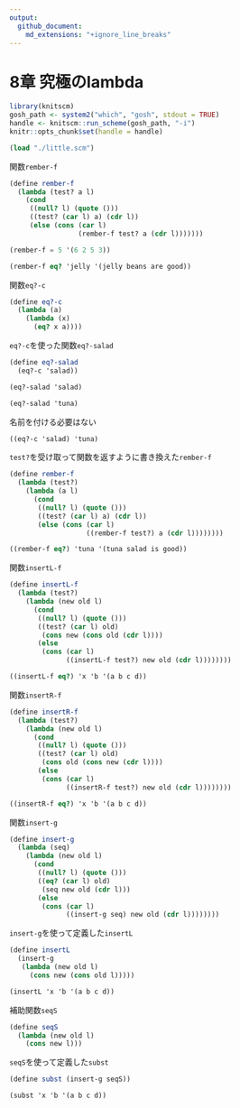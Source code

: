 ```yaml
---
output:
  github_document:
    md_extensions: "+ignore_line_breaks"
---
```


# 8章 究極のlambda

```r
library(knitscm)
gosh_path <- system2("which", "gosh", stdout = TRUE)
handle <- knitscm::run_scheme(gosh_path, "-i")
knitr::opts_chunk$set(handle = handle)
```

```scm
(load "./little.scm")
```

関数`rember-f`

```scm
(define rember-f
  (lambda (test? a l)
    (cond
     ((null? l) (quote ()))
     ((test? (car l) a) (cdr l))
     (else (cons (car l)
                 (rember-f test? a (cdr l)))))))
```

```scm
(rember-f = 5 '(6 2 5 3))
```

```scm
(rember-f eq? 'jelly '(jelly beans are good))
```

関数`eq?-c`

```scm
(define eq?-c
  (lambda (a)
    (lambda (x)
      (eq? x a))))
```

`eq?-c`を使った関数`eq?-salad`

```scm
(define eq?-salad
  (eq?-c 'salad))
```

```scm
(eq?-salad 'salad)
```

```scm
(eq?-salad 'tuna)
```

名前を付ける必要はない

```scm
((eq?-c 'salad) 'tuna)
```

`test?`を受け取って関数を返すように書き換えた`rember-f`

```scm
(define rember-f
  (lambda (test?)
    (lambda (a l)
      (cond
       ((null? l) (quote ()))
       ((test? (car l) a) (cdr l))
       (else (cons (car l)
                   ((rember-f test?) a (cdr l))))))))
```

```scm
((rember-f eq?) 'tuna '(tuna salad is good))
```

関数`insertL-f`

```scm
(define insertL-f
  (lambda (test?)
    (lambda (new old l)
      (cond
       ((null? l) (quote ()))
       ((test? (car l) old)
        (cons new (cons old (cdr l))))
       (else
        (cons (car l)
              ((insertL-f test?) new old (cdr l))))))))
```

```scm
((insertL-f eq?) 'x 'b '(a b c d))
```

関数`insertR-f`

```scm
(define insertR-f
  (lambda (test?)
    (lambda (new old l)
      (cond
       ((null? l) (quote ()))
       ((test? (car l) old)
        (cons old (cons new (cdr l))))
       (else
        (cons (car l)
              ((insertR-f test?) new old (cdr l))))))))
```

```scm
((insertR-f eq?) 'x 'b '(a b c d))
```

関数`insert-g`

```scm
(define insert-g
  (lambda (seq)
    (lambda (new old l)
      (cond
       ((null? l) (quote ()))
       ((eq? (car l) old)
        (seq new old (cdr l)))
       (else
        (cons (car l)
              ((insert-g seq) new old (cdr l))))))))
```

`insert-g`を使って定義した`insertL`

```scm
(define insertL
  (insert-g
   (lambda (new old l)
     (cons new (cons old l)))))
```

```scm
(insertL 'x 'b '(a b c d))
```

補助関数`seqS`

```scm
(define seqS
  (lambda (new old l)
    (cons new l)))
```

`seqS`を使って定義した`subst`

```scm
(define subst (insert-g seqS))
```

```scm
(subst 'x 'b '(a b c d))
```
